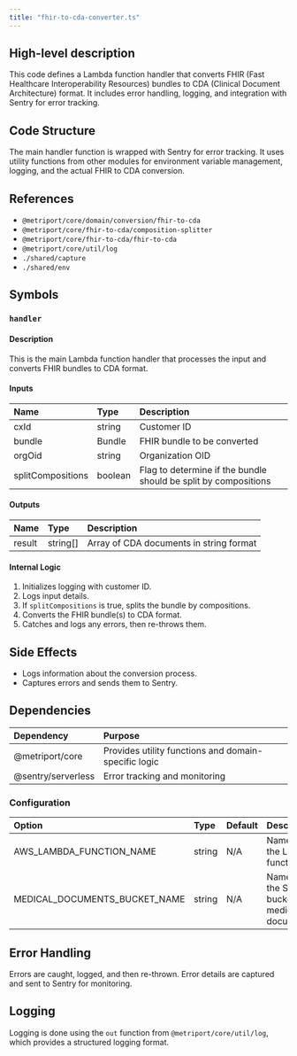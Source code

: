 ```yaml
---
title: "fhir-to-cda-converter.ts"
---
```


## High-level description
This code defines a Lambda function handler that converts FHIR (Fast Healthcare Interoperability Resources) bundles to CDA (Clinical Document Architecture) format. It includes error handling, logging, and integration with Sentry for error tracking.

## Code Structure
The main handler function is wrapped with Sentry for error tracking. It uses utility functions from other modules for environment variable management, logging, and the actual FHIR to CDA conversion.

## References
- `@metriport/core/domain/conversion/fhir-to-cda`
- `@metriport/core/fhir-to-cda/composition-splitter`
- `@metriport/core/fhir-to-cda/fhir-to-cda`
- `@metriport/core/util/log`
- `./shared/capture`
- `./shared/env`

## Symbols

### `handler`
#### Description
This is the main Lambda function handler that processes the input and converts FHIR bundles to CDA format.

#### Inputs
| Name | Type | Description |
|:-----|:-----|:------------|
| cxId | string | Customer ID |
| bundle | Bundle | FHIR bundle to be converted |
| orgOid | string | Organization OID |
| splitCompositions | boolean | Flag to determine if the bundle should be split by compositions |

#### Outputs
| Name | Type | Description |
|:-----|:-----|:------------|
| result | string[] | Array of CDA documents in string format |

#### Internal Logic
1. Initializes logging with customer ID.
2. Logs input details.
3. If `splitCompositions` is true, splits the bundle by compositions.
4. Converts the FHIR bundle(s) to CDA format.
5. Catches and logs any errors, then re-throws them.

## Side Effects
- Logs information about the conversion process.
- Captures errors and sends them to Sentry.

## Dependencies
| Dependency | Purpose |
|:-----------|:--------|
| @metriport/core | Provides utility functions and domain-specific logic |
| @sentry/serverless | Error tracking and monitoring |

### Configuration
| Option | Type | Default | Description |
|:-------|:-----|:--------|:------------|
| AWS_LAMBDA_FUNCTION_NAME | string | N/A | Name of the Lambda function |
| MEDICAL_DOCUMENTS_BUCKET_NAME | string | N/A | Name of the S3 bucket for medical documents |

## Error Handling
Errors are caught, logged, and then re-thrown. Error details are captured and sent to Sentry for monitoring.

## Logging
Logging is done using the `out` function from `@metriport/core/util/log`, which provides a structured logging format.